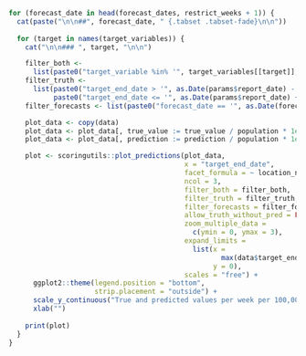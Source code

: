 ```r

for (forecast_date in head(forecast_dates, restrict_weeks + 1)) {
  cat(paste("\n\n##", forecast_date, " {.tabset .tabset-fade}\n\n"))
  
  for (target in names(target_variables)) {
    cat("\n\n### ", target, "\n\n")

    filter_both <-
      list(paste0("target_variable %in% '", target_variables[[target]], "'")) 
    filter_truth <-
      list(paste0("target_end_date > '", as.Date(params$report_date) - 7 * 10, "'"), 
           paste0("target_end_date <= '", as.Date(params$report_date) + 7 * 4, "'"))
    filter_forecasts <- list(paste0("forecast_date == '", as.Date(forecast_date), "'"))

    plot_data <- copy(data)
    plot_data <- plot_data[, true_value := true_value / population * 1e+5]
    plot_data <- plot_data[, prediction := prediction / population * 1e+5]

    plot <- scoringutils::plot_predictions(plot_data,
                                           x = "target_end_date",
                                           facet_formula = ~ location_name,
                                           ncol = 3, 
                                           filter_both = filter_both,
                                           filter_truth = filter_truth,
                                           filter_forecasts = filter_forecasts,
                                           allow_truth_without_pred = FALSE,
                                           zoom_multiple_data =
                                             c(ymin = 0, ymax = 3),
                                           expand_limits =
                                             list(x =
                                                    max(data$target_end_date),
                                                  y = 0),
                                           scales = "free") + 
      ggplot2::theme(legend.position = "bottom", 
                     strip.placement = "outside") +
      scale_y_continuous("True and predicted values per week per 100,000", labels = scales::comma) +
      xlab("")
    
    print(plot)
  }
}



```

